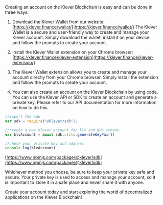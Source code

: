 Creating an account on the Klever Blockchain is easy and can be done in three ways:

1. Download the Klever Wallet from our website: [https://klever.finance/wallet/](https://klever.finance/wallet/) The Klever Wallet is a secure and user-friendly way to create and manage your Klever account. Simply download the wallet, install it on your device, and follow the prompts to create your account.
2. Install the Klever Wallet extension on your Chrome browser: [https://klever.finance/klever-extension](https://klever.finance/klever-extension/)
  1. The Klever Wallet extension allows you to create and manage your account directly from your Chrome browser. Simply install the extension and follow the prompts to create your account.

3. You can also create an account on the Klever Blockchain by using code. You can use the Klever API or SDK to create an account and generate a private key. Please refer to our API documentation for more information on how to do this.

```javascript
//import the sdk
var sdk = require("@klever/sdk");

//create a new klever account for klv and kda tokens
var klvAccount = await sdk.utils.generateKeyPair()

//check your private key and address
console.log(klvAccount)
```

[https://www.npmjs.com/package/@klever/sdk](https://www.npmjs.com/package/@klever/sdk)

Whichever method you choose, be sure to keep your private key safe and secure. Your private key is used to access and manage your account, so it is important to store it in a safe place and never share it with anyone.

Create your account today and start exploring the world of decentralized applications on the Klever Blockchain!


